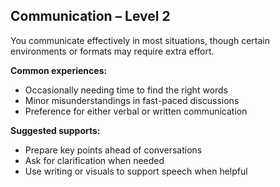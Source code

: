 ## Communication – Level 2

You communicate effectively in most situations, though certain environments or formats may require extra effort.

**Common experiences:**
- Occasionally needing time to find the right words
- Minor misunderstandings in fast-paced discussions
- Preference for either verbal or written communication

**Suggested supports:**
- Prepare key points ahead of conversations
- Ask for clarification when needed
- Use writing or visuals to support speech when helpful